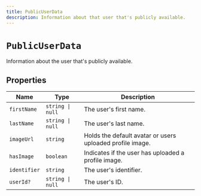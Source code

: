 ---
title: PublicUserData
description: Information about that user that's publicly available.
---

# `PublicUserData`

Information about the user that's publicly available.

## Properties

| Name | Type | Description |
| --- | --- | --- |
| `firstName` | `string \| null` | The user's first name. |
| `lastName` | `string \| null` | The user's last name. |
| `imageUrl` | `string` | Holds the default avatar or users uploaded profile image. |
| `hasImage` | `boolean` | Indicates if the user has uploaded a profile image. |
| `identifier` | `string` | The user's identifier. |
| `userId?` | `string \| null` | The user's ID. |